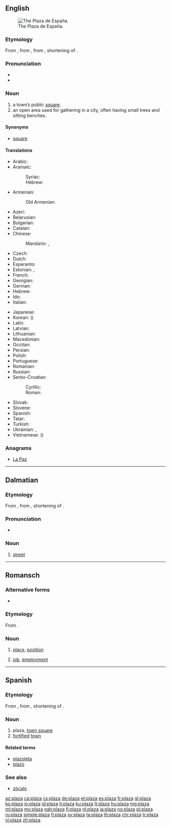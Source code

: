 {{also|plaża|płaza}}
==English==
[[Image:Plaza de España.jpg|thumb|right|The Plaza de España.]]

===Etymology===
From {{etyl|es|en}} {{term|plaza||town-square or central place of gathering|lang=es}}, from {{etyl|la|en}} {{term|platea|lang=la}}, from {{etyl|grc|en}} {{term|πλατεῖα|tr=plateia||lang=grc}}, shortening of {{term|πλατεῖα||sc=polytonic|lang=grc}} {{term|ὁδός||sc=polytonic|lang=grc|tr=plateia hodos|broad way}}.

===Pronunciation===
* {{audio|en-us-plaza.ogg|Audio (US)}}
* {{rhymes|ɑːzə}}

===Noun===
{{en-noun}}

# a town’s public [[square]].
# an open area used for gathering in a city, often having small trees and sitting benches.

====Synonyms====
* [[square]]

====Translations====
{{trans-top|a towns' public square}}
* Arabic: {{t+|ar|ميدان|m|tr=maydān|sc=Arab}}
* Aramaic:
*: Syriac: {{t|arc|ܫܘܩܐ|m|tr=šūqā’|sc=Syrc}}
*: Hebrew: {{t|arc|שוקא|m|tr=šūqā’|sc=Hebr}}
* Armenian: {{t|hy|հրապարակ|tr=hraparak|sc=Armn}}
*: Old Armenian: {{t|xcl|շուկայ|tr=šukay|sc=Armn}}
* Azeri: {{t+|az|meydan}}
* Belarusian: {{t|be|пло́шча|f|sc=Cyrl}}
* Bulgarian: {{t+|bg|пло́щад|m|sc=Cyrl}}
* Catalan: {{t|ca|plaça}}
* Chinese:
*: Mandarin: {{t|cmn|廣場|sc=Hani}}, {{t+|cmn|广场|tr=guǎngchǎng|sc=Hani}}
* Czech: {{t+|cs|náměstí|n}}
* Dutch: {{t+|nl|plein|n}}
* Esperanto: {{t|eo|placo}}
* Estonian: {{t|et|väljak}}, {{t+|et|plats}}
* French: {{t+|fr|place|f}}
* Georgian: {{t|ka|მოედანი|sc=Geor}}
* German: {{t+|de|Platz|m}}
* Hebrew: {{t|he|כיכר|alt=כיכר \ כִּכָּר|tr=kikár|sc=Hebr}}
* Ido: {{t+|io|placo}}
* Italian: {{t+|it|piazza}}
{{trans-mid}}
* Japanese: {{t+|ja|広場|tr=[[ひろば]], hiroba|sc=Jpan}}
* Korean: {{t+|ko|광장|tr=gwangjang|sc=Kore}} ({{t+|ko|廣場|sc=Kore}})
* Latin: {{t|la|platea}}
* Latvian: {{t|lv|skvērs|m}}
* Lithuanian: {{t+|lt|aikštė|f}}
* Macedonian: {{t|mk|пло́штад|m}}
* Occitan: {{t|oc|plaça}}
* Persian: {{t+|fa|میدان|tr=meydân|sc=fa-Arab}}
* Polish: {{t+|pl|plac|m}}
* Portuguese: {{t+|pt|praça|f}}
* Romanian: {{t+|ro|piață}}
* Russian: {{t+|ru|пло́щадь|f|sc=Cyrl}}
* Serbo-Croatian:
*: Cyrillic: {{t|sh|трг|m}}
*: Roman: {{t|sh|trg|m}}
* Slovak: {{t|sk|námestie|n}}
* Slovene: {{t+|sl|trg|m}}
* Spanish: {{t+|es|plaza|f}}
* Tatar: {{t+|tt|мәйдан|sc=Cyrl}}
* Turkish: {{t+|tr|meydan}}
* Ukrainian: {{t|uk|пло́ща|f|sc=Cyrl}}, {{t+|uk|майда́н|m|sc=Cyrl}}
* Vietnamese: {{t+|vi|quảng trường}} ({{t|vi|廣場}})
{{trans-bottom}}

===Anagrams===
* [[La Paz#English|La Paz]]

----

==Dalmatian==

===Etymology===
From {{etyl|la|dlm}} {{term|platea|lang=la}}, from {{etyl|grc|dlm}} {{term|πλατεῖα|tr=plateia||lang=grc}}, shortening of {{term|πλατεῖα||sc=polytonic|lang=grc}} {{term|ὁδός||sc=polytonic|lang=grc|tr=plateia hodos|broad way}}.

===Pronunciation===
* {{IPA|/ˈplat͡sa/|lang=dlm}}

===Noun===
{{head|dlm|noun|g=f}}

# [[street]]

----

==Romansch==

===Alternative forms===
* {{qualifier|Rumantsch Grischun|Sursilvan|Surmiran|Puter|Vallader}} {{l|rm|plazza}}

===Etymology===
From {{etyl|la|rm}} {{term|platēa|lang=la}}.

===Noun===
{{rm-noun|f}}

# {{context|Sutsilvan|lang=rm}} [[place]], [[position]]
# {{context|Sutsilvan|lang=rm}} [[job]], [[employment]]

----

==Spanish==

===Etymology===
From {{etyl|la|es}} {{term|platea|lang=la}}, from {{etyl|grc|es}} {{term|πλατεῖα|tr=plateia||lang=grc}}, shortening of {{term|πλατεῖα||sc=polytonic|lang=grc}} {{term|ὁδός||sc=polytonic|lang=grc|tr=plateia hodos|broad way}}.

===Noun===
{{es-noun|f}}

# plaza, [[town square]]
# [[fortified]] [[town]]

====Related terms====
* [[plazoleta]]
* [[plazo]]

===See also===
* [[zócalo]]

[[az:plaza]]
[[ca:plaza]]
[[cs:plaza]]
[[de:plaza]]
[[et:plaza]]
[[es:plaza]]
[[fr:plaza]]
[[gl:plaza]]
[[ko:plaza]]
[[io:plaza]]
[[id:plaza]]
[[it:plaza]]
[[ku:plaza]]
[[lt:plaza]]
[[hu:plaza]]
[[mg:plaza]]
[[ml:plaza]]
[[my:plaza]]
[[nah:plaza]]
[[fj:plaza]]
[[nl:plaza]]
[[ja:plaza]]
[[no:plaza]]
[[pl:plaza]]
[[ru:plaza]]
[[simple:plaza]]
[[fi:plaza]]
[[sv:plaza]]
[[ta:plaza]]
[[th:plaza]]
[[chr:plaza]]
[[tr:plaza]]
[[vi:plaza]]
[[zh:plaza]]